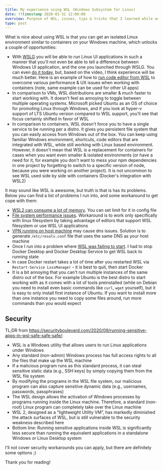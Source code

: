 ```yaml
---
title: My experience using WSL (Windows Subsystem for Linux)
date: !!timestamp 2020-01-31 12:00:00
overview: Purpose of WSL, issues, tips & tricks that I learned while working with it
type: post
---
```

What is nice about using WSL is that you can get an isolated Linux environment similar to containers on your Windows machine, which unlocks a couple of opportunities:
- With [WSLG](https://youtu.be/b2mnbyRgXkY?t=7975) you will be able to run Linux UI applications in such a manner that you'll not even be able to tell a difference between Windows UI application, and the one you launched through WSLG. You can even [do it today](https://techcommunity.microsoft.com/t5/windows-dev-appconsult/running-wsl-gui-apps-on-windows-10/ba-p/1493242), but, based on the video, I think experience will be much better. Here is an example of how to [run code editor from WSL](https://www.tomaszmik.us/2020/01/26/intellij-on-wsl/) to overcome various performance & UX issues when working with containers (note, same example can be used for other UI apps)
- In comparison to VMs, WSL distributions are smaller & much faster to start working with. It doesn't feel as annoying to toggle between multiple operating systems. Microsoft picked Ubuntu as an OS of choice for promoting Linux through Windows, and if you look at hyper-v support of LTS Ubuntu version compared to WSL support, you'll see that focus certainly shifted in favor of WSL
- In comparison to containers, WSL doesn't force you to have a single service to be running per a distro. It gives you persistent file system that you can easily access from Windows out of the box. You can keep using familiar Windows environment, shortcuts, code editors that are integrated with WSL, while still working with Linux based environment. However, it doesn't mean that WSL is a replacement for containers for cases when you want even smaller & isolated environments (or have a need for it, for example you don't want to mess your npm dependencies in one project by forgetting to switch to a specific version of node, because you were working on another project). It is not uncommon to see WSL used side by side with containers (Docker's integration with WSL2)

It may sound like WSL is awesome, but truth is that is has its problems. Below you can find a list of problems I run into, and some workaround to get cope with them:
- [WSL2 can consume a lot of memory](https://github.com/microsoft/WSL/issues/4166). You can set limit for it in config file
- [File system performance issues](https://github.com/microsoft/WSL/issues/4197). Workaround is to work only specifically with linux filesystem by taking advantage of editors that support WSL filesystem or use WSL UI applications
- [VPN running on host machine](https://github.com/Microsoft/WSL/issues/1350) may cause dns issues. Solution is to generate `/etc/resolv.conf` file that uses the same DNS as your host machine
- Once I run into a problem where [WSL was failing to start](https://github.com/microsoft/WSL/issues/4364). I had to stop Docker Desktop and Docker Desktop Service to get WSL back to running state
- In case Docker restart takes a lot of time after you restarted WSL via `Restart-Service LxssManager` - it is best to quit, then start Docker
- It is a bit annoying that you can't run multiple instances of the same distro out of the box. For example Ubuntu is the best distro to start working with as it comes with a lot of tools preinstalled (while on Debian you need to install even basic commands like `curl`, `wget` yourself), but it is easy to only install first instance of Ubuntu. If you want to install more than one instance you need to copy some files around, run more commands than you would expect

## Security
TL;DR from https://securityboulevard.com/2020/09/running-sensitive-apps-in-wsl-safe-safe-safe/:
- WSL is a Windows utility that allows users to run Linux applications under Windows
- Any standard (non-admin) Windows process has full access rights to all the files that make up the WSL machine 
- If a malicious program runs as this standard process, it can steal sensitive static data (e.g., SSH keys) by simply copying them from the WSL file system
- By modifying the programs in the WSL file system, our malicious program can also capture sensitive dynamic data (e.g., usernames, passwords, passphrases)
- The WSL design allows the activation of Windows processes by programs running inside the Linux machine. Therefore, a standard (non-root) Linux program can completely take over the Linux machine 
- WSL 2, designed as a “lightweight Utility VM”, has markedly diminished the attack surfaces of WSL, but is still vulnerable to the security weakness described here
- Bottom line: Running sensitive applications inside WSL is significantly less secure than running the equivalent applications in a standalone Windows or Linux Desktop system

I'll not cover security workarounds you can apply, but there are definitely some options ;)

Thank you for reading!